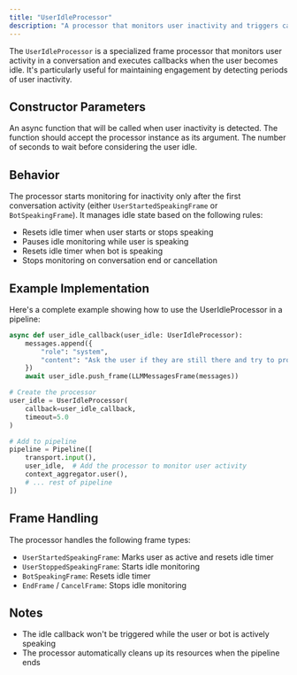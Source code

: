 ```yaml
---
title: "UserIdleProcessor"
description: "A processor that monitors user inactivity and triggers callbacks after specified timeout periods"
---
```


The `UserIdleProcessor` is a specialized frame processor that monitors user activity in a conversation and executes callbacks when the user becomes idle. It's particularly useful for maintaining engagement by detecting periods of user inactivity.

## Constructor Parameters

<ParamField path="callback" type="Callable" required>
  An async function that will be called when user inactivity is detected. The
  function should accept the processor instance as its argument.
</ParamField>

<ParamField path="timeout" type="float" required>
  The number of seconds to wait before considering the user idle.
</ParamField>

## Behavior

The processor starts monitoring for inactivity only after the first conversation activity (either `UserStartedSpeakingFrame` or `BotSpeakingFrame`). It manages idle state based on the following rules:

- Resets idle timer when user starts or stops speaking
- Pauses idle monitoring while user is speaking
- Resets idle timer when bot is speaking
- Stops monitoring on conversation end or cancellation

## Example Implementation

Here's a complete example showing how to use the UserIdleProcessor in a pipeline:

```python
async def user_idle_callback(user_idle: UserIdleProcessor):
    messages.append({
        "role": "system",
        "content": "Ask the user if they are still there and try to prompt for some input."
    })
    await user_idle.push_frame(LLMMessagesFrame(messages))

# Create the processor
user_idle = UserIdleProcessor(
    callback=user_idle_callback,
    timeout=5.0
)

# Add to pipeline
pipeline = Pipeline([
    transport.input(),
    user_idle,  # Add the processor to monitor user activity
    context_aggregator.user(),
    # ... rest of pipeline
])
```

## Frame Handling

The processor handles the following frame types:

- `UserStartedSpeakingFrame`: Marks user as active and resets idle timer
- `UserStoppedSpeakingFrame`: Starts idle monitoring
- `BotSpeakingFrame`: Resets idle timer
- `EndFrame` / `CancelFrame`: Stops idle monitoring

## Notes

- The idle callback won't be triggered while the user or bot is actively speaking
- The processor automatically cleans up its resources when the pipeline ends
